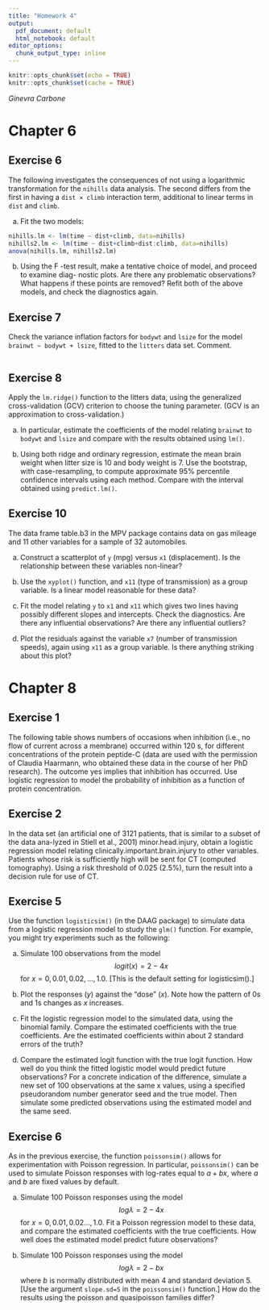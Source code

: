 ```yaml
---
title: "Homework 4"
output:
  pdf_document: default
  html_notebook: default
editor_options: 
  chunk_output_type: inline
---
```

```r
knitr::opts_chunk$set(echo = TRUE)
knitr::opts_chunk$set(cache = TRUE)
```

*Ginevra Carbone*
  
# Chapter 6  
  
## Exercise 6

The following investigates the consequences of not using a logarithmic transformation for the `nihills` data analysis. The second differs from the first in having a `dist × climb` interaction term, additional to linear terms in `dist` and `climb`.

(a) Fit the two models:
```r

nihills.lm <- lm(time ~ dist+climb, data=nihills)
nihills2.lm <- lm(time ~ dist+climb+dist:climb, data=nihills)
anova(nihills.lm, nihills2.lm)
```

(b) Using the F -test result, make a tentative choice of model, and proceed to examine diag-
nostic plots. Are there any problematic observations? What happens if these points are
removed? Refit both of the above models, and check the diagnostics again.

## Exercise 7

Check the variance inflation factors for `bodywt` and `lsize` for the model `brainwt ~ bodywt + lsize`, fitted to the `litters` data set. Comment.

```r
```

## Exercise 8

Apply the `lm.ridge()` function to the litters data, using the generalized cross-validation (GCV) criterion to choose the tuning parameter. (GCV is an approximation to cross-validation.)

(a) In particular, estimate the coefficients of the model relating `brainwt` to `bodywt` and `lsize` and compare with the results obtained using `lm()`.

(b) Using both ridge and ordinary regression, estimate the mean brain weight when litter size is 10 and body weight is 7. Use the bootstrap, with case-resampling, to compute approximate 95% percentile confidence intervals using each method. Compare with the interval obtained using `predict.lm()`.

## Exercise 10

The data frame table.b3 in the MPV package contains data on gas mileage and 11 other variables for a sample of 32 automobiles.

(a) Construct a scatterplot of `y` (mpg) versus `x1` (displacement). Is the relationship between these variables non-linear?

(b) Use the `xyplot()` function, and `x11` (type of transmission) as a group variable. Is a linear model reasonable for these data?

(c) Fit the model relating `y` to `x1` and `x11` which gives two lines having possibly different slopes and intercepts. Check the diagnostics. Are there any influential observations? Are there any influential outliers?

(d) Plot the residuals against the variable `x7` (number of transmission speeds), again using `x11` as a group variable. Is there anything striking about this plot?

# Chapter 8

## Exercise 1

The following table shows numbers of occasions when inhibition (i.e., no flow of current across a membrane) occurred within 120 s, for different concentrations of the protein peptide-C (data
are used with the permission of Claudia Haarmann, who obtained these data in the course of her PhD research). The outcome yes implies that inhibition has occurred.
Use logistic regression to model the probability of inhibition as a function of protein concentration.

## Exercise 2

In the data set (an artificial one of 3121 patients, that is similar to a subset of the data ana-lyzed in Stiell et al., 2001) minor.head.injury, obtain a logistic regression model relating clinically.important.brain.injury to other variables. Patients whose risk is sufficiently high will be sent for CT (computed tomography). Using a risk threshold of 0.025 (2.5%), turn the result into a decision rule for use of CT.

## Exercise 5

Use the function `logisticsim()` (in the DAAG package) to simulate data from a logistic regression model to study the `glm()` function. For example, you might try experiments such as
the following:

(a) Simulate 100 observations from the model $$ logit(x) = 2 − 4x $$ for $x = 0, 0.01, 0.02, . . . , 1.0$. [This is the default setting for logisticsim().]

(b) Plot the responses ($y$) against the “dose” ($x$). Note how the pattern of 0s and 1s changes as $x$ increases.

(c) Fit the logistic regression model to the simulated data, using the binomial family. Compare the estimated coefficients with the true coefficients. Are the estimated coefficients
within about 2 standard errors of the truth?

(d) Compare the estimated logit function with the true logit function. How well do you think the fitted logistic model would predict future observations? For a concrete indication of the
difference, simulate a new set of 100 observations at the same x values, using a specified pseudorandom number generator seed and the true model. Then simulate some predicted observations using the estimated model and the same seed.

## Exercise 6

As in the previous exercise, the function `poissonsim()` allows for experimentation with Poisson regression. In particular, `poissonsim()` can be used to simulate Poisson responses with log-rates equal to $a + bx$, where $a$ and $b$ are fixed values by default.

(a) Simulate 100 Poisson responses using the model $$log λ = 2 − 4x$$ for $x = 0, 0.01, 0.02 . . . , 1.0$. Fit a Poisson regression model to these data, and compare the estimated coefficients with the true coefficients. How well does the estimated model predict future observations?

(b) Simulate 100 Poisson responses using the model $$log λ = 2 − bx$$ where $b$ is normally distributed with mean 4 and standard deviation 5. [Use the argument `slope.sd=5` in the `poissonsim()` function.] How do the results using the poisson and quasipoisson families differ?


